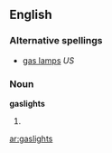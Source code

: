 ==English==

===Alternative spellings===
* [[gas lamps]] ''US''

===Noun===
'''gaslights'''

# {{British}} {{plural of|[[gaslight]]}}

[[ar:gaslights]]